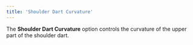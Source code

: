 ```yaml
---
title: 'Shoulder Dart Curvature'
---
```


The **Shoulder Dart Curvature** option controls the curvature of the upper part
of the shoulder dart.
